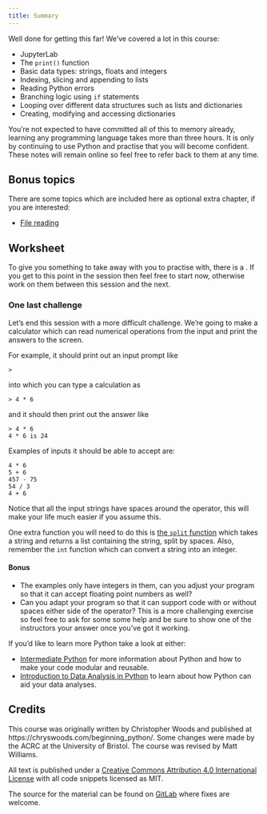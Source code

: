 ```yaml
---
title: Summary
---
```

Well done for getting this far! We've covered a lot in this course:

- JupyterLab
- The `print()` function
- Basic data types: strings, floats and integers
- Indexing, slicing and appending to lists
- Reading Python errors
- Branching logic using `if` statements
- Looping over different data structures such as lists and dictionaries
- Creating, modifying and accessing dictionaries

You're not expected to have committed all of this to memory already, learning any programming language takes more than three hours. It is only by continuing to use Python and practise that you will become confident. These notes will remain online so feel free to refer back to them at any time.

## Bonus topics

There are some topics which are included here as optional extra chapter, if you are interested:

- [File reading](../appendix/appendix_files.qmd)

## Worksheet

 To give you something to take away with you to practise with, there is a <!--[worksheet with questions](appendix_practice_questions.md)-->. If you get to this point in the session then feel free to start now, otherwise work on them between this session and the next.

### One last challenge

Let's end this session with a more difficult challenge. We're going to make a calculator which can read numerical operations from the input and print the answers to the screen.

For example, it should print out an input prompt like

```
>
```

into which you can type a calculation as

```
> 4 * 6
```

and it should then print out the answer like

```
> 4 * 6
4 * 6 is 24
```

Examples of inputs it should be able to accept are:

```
4 * 6
5 + 6
457 - 75
54 / 3
4 + 6
```

Notice that all the input strings have spaces around the operator, this will make your life much easier if you assume this.

One extra function you will need to do this is [the `split` function](https://docs.python.org/3/library/stdtypes.html#str.split) which takes a string and returns a list containing the string, split by spaces. Also, remember the `int` function which can convert a string into an integer.

<!-- [<small>answer</small>](answer_calculator.qmd) -->

#### Bonus

- The examples only have integers in them, can you adjust your program so that it can accept floating point numbers as well?
- Can you adapt your program so that it can support code with or without spaces either side of the operator? This is a more challenging exercise so feel free to ask for some some help and be sure to show one of the instructors your answer once you've got it working.

If you'd like to learn more Python take a look at either:

- [Intermediate Python](https://milliams.com/courses/intermediate_python/) for more information about Python and how to make your code modular and reusable.
- [Introduction to Data Analysis in Python](https://milliams.com/courses/data_analysis_python/) to learn about how Python can aid your data analyses.

## Credits

This course was originally written by Christopher Woods and published at https://chryswoods.com/beginning_python/. Some changes were made by the ACRC at the University of Bristol. The course was revised by Matt Williams.

All text is published under a [Creative Commons Attribution 4.0 International
License](https://creativecommons.org/licenses/by/4.0/) with all code snippets licensed as MIT.

The source for the material can be found on [GitLab](https://gitlab.com/milliams/beginning_python) where fixes are welcome.
